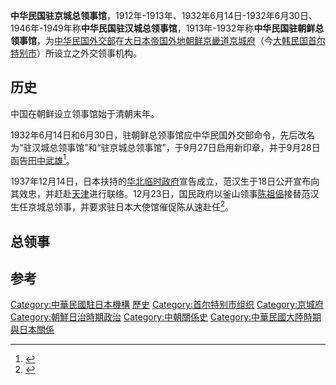 '''中华民国驻京城总领事馆'''，1912年-1913年、1932年6月14日-1932年6月30日、1946年-1949年称'''中华民国驻汉城总领事馆'''，1913年-1932年称'''中华民国驻朝鲜总领事馆'''，为[[中华民国外交部|中华民国外交部]]在[[大日本帝国|大日本帝国]][[外地_(大日本帝國)|外地]][[朝鮮日治時期|朝鲜]][[京畿道_(日本統治時代)|京畿道]][[京城府|京城府]]（今[[大韩民国|大韩民国]][[首尔特别市|首尔特别市]]）所设立之外交领事机构。

== 历史 ==
中国在朝鲜设立领事馆始于清朝末年。

1932年6月14日和6月30日，驻朝鲜总领事馆应中华民国外交部命令，先后改名为“驻汉城总领事馆”和“驻京城总领事馆”，于9月27日启用新印章，并于9月28日函告[[田中武雄_(拓務官僚)|田中武雄]]<ref name="陈红民2007">{{cite journal |author1=陈红民 |title=韩国档案中有关民国时期中韩关系的史料 |journal=民国档案 |date=2007 |volume=000 |issue=002 |pages=129-135}}</ref>。

1937年12月14日，日本扶持的[[华北临时政府|华北临时政府]]宣告成立，范汉生于18日公开宣布向其效忠，并赶赴[[天津|天津]]进行联络。12月23日，国民政府以釜山领事[[陈祖偘|陈祖偘]]接替范汉生任京城总领事，并要求驻日本大使馆催促陈从速赴任<ref name="张展2019">{{cite journal |author1=张展 |title=全面抗战爆发后的中国驻日使领馆 |journal=近代史研究 |date=2019 |volume=229 |issue=01 |pages=86-101+162}}</ref>。

==总领事==
{{main|中国驻朝鲜/韩国大使列表#附：_中華民國驻汉城、朝鲜、汉城、京城总领事（1912年－1938年）}}

== 参考 ==
{{reflist}}
[[Category:中華民國駐日本機構|Category:中華民國駐日本機構]]
[[Category:中華民國駐外領事館|歷史]]
[[Category:首尔特别市组织|Category:首尔特别市组织]]
[[Category:京城府|Category:京城府]]
[[Category:朝鮮日治時期政治|Category:朝鮮日治時期政治]]
[[Category:中朝關係史|Category:中朝關係史]]
[[Category:中華民國大陸時期與日本關係|Category:中華民國大陸時期與日本關係]]